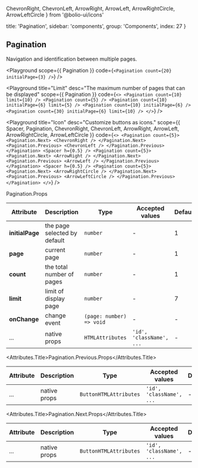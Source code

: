   ChevronRight,
  ChevronLeft,
  ArrowRight,
  ArrowLeft,
  ArrowRightCircle,
  ArrowLeftCircle
} from '@bolio-ui/icons'

  title: 'Pagination',
  sidebar: 'components',
  group: 'Components',
  index: 27
}

## Pagination

Navigation and identification between multiple pages.

<Playground
  scope={{ Pagination }}
  code={`
<Pagination count={20} initialPage={3} />
`}
/>

<Playground
  title="Limit"
  desc="The maximum number of pages that can be displayed"
  scope={{ Pagination }}
  code={`
<>
  <Pagination count={10} limit={10} />
  <Pagination count={5} />
  <Pagination count={10} initialPage={6} limit={5} />
  <Pagination count={10} initialPage={6} />
  <Pagination count={30} initialPage={6} limit={10} />
</>
`}
/>

<Playground
  title="Icon"
  desc="Customize buttons as icons."
  scope={{
    Spacer,
    Pagination,
    ChevronRight,
    ChevronLeft,
    ArrowRight,
    ArrowLeft,
    ArrowRightCircle,
    ArrowLeftCircle
  }}
  code={`
<>
  <Pagination count={5}>
    <Pagination.Next>
      <ChevronRight />
    </Pagination.Next>
    <Pagination.Previous>
      <ChevronLeft />
    </Pagination.Previous>
  </Pagination>
  <Spacer h={0.5} />
  <Pagination count={5}>
    <Pagination.Next>
      <ArrowRight />
    </Pagination.Next>
    <Pagination.Previous>
      <ArrowLeft />
    </Pagination.Previous>
  </Pagination>
  <Spacer h={0.5} />
  <Pagination count={5}>
    <Pagination.Next>
      <ArrowRightCircle />
    </Pagination.Next>
    <Pagination.Previous>
      <ArrowLeftCircle />
    </Pagination.Previous>
  </Pagination>
</>
`}
/>

<Attributes edit="/pages/docs/components/pagination.mdx">
<Attributes.Title>Pagination.Props</Attributes.Title>

| Attribute       | Description                  | Type                     | Accepted values          | Default |
| --------------- | ---------------------------- | ------------------------ | ------------------------ | ------- |
| **initialPage** | the page selected by default | `number`                 | -                        | 1       |
| **page**        | current page                 | `number`                 | -                        | 1       |
| **count**       | the total number of pages    | `number`                 | -                        | 1       |
| **limit**       | limit of display page        | `number`                 | -                        | 7       |
| **onChange**    | change event                 | `(page: number) => void` | -                        | -       |
| ...             | native props                 | `HTMLAttributes`         | `'id', 'className', ...` | -       |

<Attributes.Title>Pagination.Previous.Props</Attributes.Title>

| Attribute | Description  | Type                   | Accepted values          | Default |
| --------- | ------------ | ---------------------- | ------------------------ | ------- |
| ...       | native props | `ButtonHTMLAttributes` | `'id', 'className', ...` | -       |

<Attributes.Title>Pagination.Next.Props</Attributes.Title>

| Attribute | Description  | Type                   | Accepted values          | Default |
| --------- | ------------ | ---------------------- | ------------------------ | ------- |
| ...       | native props | `ButtonHTMLAttributes` | `'id', 'className', ...` | -       |

</Attributes>

